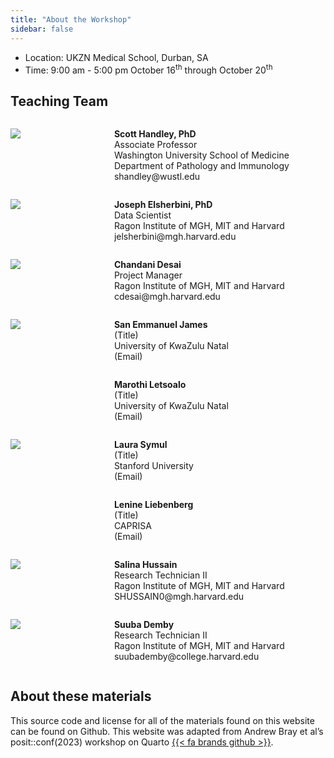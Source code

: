 ```yaml
---
title: "About the Workshop"
sidebar: false
---
```


- Location: UKZN Medical School, Durban, SA
- Time: 9:00 am - 5:00 pm October 16^th^ through  October 20^th^


## Teaching Team


::: columns
::: {.column width="30%"}
![](images/Scott.png){fig-align="left"}
:::
::: {.column width="70%"}
**Scott Handley, PhD**  
Associate Professor  
Washington University School of Medicine  
Department of Pathology and Immunology  
shandley@wustl.edu  
:::
:::

::: columns
::: {.column width="30%"}
![](images/Joseph.png){fig-align="left"}
:::
::: {.column width="70%"}
**Joseph Elsherbini, PhD**  
Data Scientist  
Ragon Institute of MGH, MIT and Harvard  
jelsherbini@mgh.harvard.edu  
:::
:::

::: columns
::: {.column width="30%"}
![](images/Chandani.png){fig-align="left"}
:::
::: {.column width="70%"}
**Chandani Desai**  
Project Manager  
Ragon Institute of MGH, MIT and Harvard  
cdesai@mgh.harvard.edu  
:::
:::

::: columns
::: {.column width="30%"}
![](images/Emmanuel.png){fig-align="left"}
:::
::: {.column width="70%"}
**San Emmanuel James**  
(Title)  
University of KwaZulu Natal  
(Email)  
:::
:::

::: columns
::: {.column width="30%"}
![](){fig-align="left"}
:::
::: {.column width="70%"}
**Marothi Letsoalo**  
(Title)  
University of KwaZulu Natal  
(Email)  
:::
:::

::: columns
::: {.column width="30%"}
![](images/Laura.png){fig-align="left"}
:::
::: {.column width="70%"}
**Laura Symul**  
(Title)  
Stanford University  
(Email)  
:::
:::

::: columns
::: {.column width="30%"}
![](){fig-align="left"}
:::
::: {.column width="70%"}
**Lenine Liebenberg**  
(Title)  
CAPRISA  
(Email)  
:::
:::

::: columns
::: {.column width="30%"}
![](images/Salina.png){fig-align="left"}
:::
::: {.column width="70%"}
**Salina Hussain**  
Research Technician II  
Ragon Institute of MGH, MIT and Harvard  
SHUSSAIN0@mgh.harvard.edu  
:::
:::

::: columns
::: {.column width="30%"}
![](images/Suuba.png){fig-align="left"}
:::
::: {.column width="70%"}
**Suuba Demby**  
Research Technician II  
Ragon Institute of MGH, MIT and Harvard  
suubademby@college.harvard.edu  
:::
:::

## About these materials

This source code and license for all of the materials found on this website can be found on Github. This website was adapted from Andrew Bray et al's posit::conf(2023) workshop on Quarto [{{< fa brands github >}}](https://github.com/posit-conf-2023/quarto-r).
